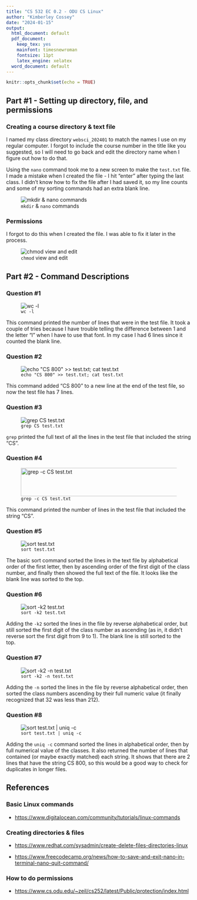 ```yaml
---
title: "CS 532 EC 0.2 - ODU CS Linux"
author: "Kimberley Cossey"
date: "2024-01-15"
output:
  html_document: default
  pdf_document: 
    keep_tex: yes
    mainfont: timesnewroman
    fontsize: 11pt
    latex_engine: xelatex
  word_document: default
---
```


```r
knitr::opts_chunk$set(echo = TRUE)
```

## **Part #1 - Setting up directory, file, and permissions**

### Creating a course directory & text file

I named my class directory `websci_202401` to match the names I use on my regular computer. I forgot to include the course number in the title like you suggested, so I will need to go back and edit the directory name when I figure out how to do that.

Using the `nano` command took me to a new screen to make the `test.txt` file. I made a mistake when I created the file - I hit "enter" after typing the last class. I didn't know how to fix the file after I had saved it, so my line counts and some of my sorting commands had an extra blank line.

![`mkdir` & `nano` commands](linux_cmd_mkdir.png)

### Permissions

I forgot to do this when I created the file. I was able to fix it later in the process.

![`chmod` view and edit](linux_cmd_permissions.png)

## **Part #2 - Command Descriptions**

### Question #1

![`wc -l`](linux_cmd_1_wcb.png)

This command printed the number of lines that were in the test file. It took a couple of tries because I have trouble telling the difference between 1 and the letter "l" when I have to use that font. In my case I had 6 lines since it counted the blank line.

### Question #2

![`echo "CS 800" >> test.txt; cat test.txt`](linux_cmd_2_echo.png)

This command added "CS 800" to a new line at the end of the test file, so now the test file has 7 lines.

### Question #3

![`grep CS test.txt`](linux_cmd_3_grepCS.png)

`grep` printed the full text of all the lines in the test file that included the string "CS".

### Question #4

![`grep -c CS test.txt`](linux_cmd_4_grepc.png){width="473" height="77"}

This command printed the number of lines in the test file that included the string "CS".

### Question #5

![`sort test.txt`](linux_cmd_5_sort.png)

The basic sort command sorted the lines in the text file by alphabetical order of the first letter, then by ascending order of the first digit of the class number, and finally then showed the full text of the file. It looks like the blank line was sorted to the top.

### Question #6

![`sort -k2 test.txt`](linux_cmd_6_sortk2.png)

Adding the `-k2` sorted the lines in the file by reverse alphabetical order, but still sorted the first digit of the class number as ascending (as in, it didn't reverse sort the first digit from 9 to 1). The blank line is still sorted to the top.

### Question #7

![`sort -k2 -n test.txt`](linux_cmd_7_sortk2n.png)

Adding the `-n` sorted the lines in the file by reverse alphabetical order, then sorted the class numbers ascending by their full numeric value (it finally recognized that 32 was less than 212).

### Question #8

![`sort test.txt | uniq -c`](linux_cmd_8_sortuniq.png)

Adding the `uniq -c` command sorted the lines in alphabetical order, then by full numerical value of the classes. It also returned the number of lines that contained (or maybe exactly matched) each string. It shows that there are 2 lines that have the string CS 800, so this would be a good way to check for duplicates in longer files.

## **References**

### Basic Linux commands

-   <https://www.digitalocean.com/community/tutorials/linux-commands>

### Creating directories & files

-   <https://www.redhat.com/sysadmin/create-delete-files-directories-linux>

-   <https://www.freecodecamp.org/news/how-to-save-and-exit-nano-in-terminal-nano-quit-command/>

### How to do permissions

-   <https://www.cs.odu.edu/~zeil/cs252/latest/Public/protection/index.html>
